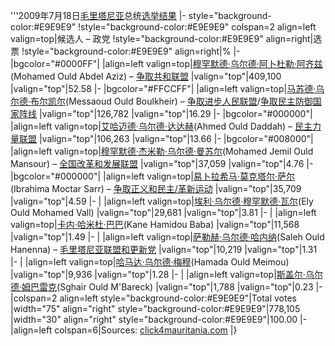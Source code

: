 {{electiontable|2009年毛里塔尼亚总统选举}}'''2009年7月18日[[毛里塔尼亚]]总统[[2009年毛里塔尼亚总统选举|选举结果]]
|- style="background-color:#E9E9E9"
!style="background-color:#E9E9E9" colspan=2 align=left valign=top|候选人 – 政党
!style="background-color:#E9E9E9" align=right|选票
!style="background-color:#E9E9E9" align=right|%
|-
|bgcolor="#0000FF"|
|align=left valign=top|[[穆罕默德·乌尔德·阿卜杜勒·阿齐兹]](Mohamed Ould Abdel Aziz) – [[争取共和联盟 (毛里塔尼亚)|争取共和联盟]]
|valign="top"|409,100
|valign="top"|52.58
|-
|bgcolor="#FFCCFF"|
|align=left valign=top|[[马苏德·乌尔德·布尔凯尔]](Messaoud Ould Boulkheir) – [[争取进步人民联盟]]/[[争取民主防御国家阵线]]
|valign="top"|126,782
|valign="top"|16.29
|-
|bgcolor="#000000"|
|align=left valign=top|[[艾哈迈德·乌尔德·达达赫]](Ahmed Ould Daddah) – [[民主力量联盟]]
|valign="top"|106,263
|valign="top"|13.66
|-
|bgcolor="#008000"|
|align=left valign=top|[[穆罕默德·杰米勒·乌尔德·曼苏尔]](Mohamed Jemil Ould Mansour) – [[全国改革和发展联盟]]
|valign="top"|37,059
|valign="top"|4.76
|-
|bgcolor="#000000"|
|align=left valign=top|[[易卜拉希马·莫克塔尔·萨尔]](Ibrahima Moctar Sarr) – [[争取正义和民主/革新运动]]
|valign="top"|35,709
|valign="top"|4.59
|-
|
|align=left valign=top|[[埃利·乌尔德·穆罕默德·瓦尔]](Ely Ould Mohamed Vall)
|valign="top"|29,681
|valign="top"|3.81
|-
|
|align=left valign=top|[[卡内·哈米杜·巴巴]](Kane Hamidou Baba)
|valign="top"|11,568
|valign="top"|1.49
|-
|
|align=left valign=top|[[萨勒赫·乌尔德·哈内纳]](Saleh Ould Hanenna) – [[毛里塔尼亚联盟和更新党]]
|valign="top"|10,219
|valign="top"|1.31
|-
|
|align=left valign=top|[[哈马达·乌尔德·梅穆]](Hamada Ould Meimou)
|valign="top"|9,936
|valign="top"|1.28
|-
|
|align=left valign=top|[[斯盖尔·乌尔德·姆巴雷克]](Sghair Ould M'Bareck)
|valign="top"|1,788
|valign="top"|0.23
|-
|colspan=2 align=left style="background-color:#E9E9E9"|Total votes
|width="75" align="right" style="background-color:#E9E9E9"|778,105
|width="30" align="right" style="background-color:#E9E9E9"|100.00
|-
|align=left colspan=6|Sources: [http://www.click4mauritania.com/ click4mauritania.com]
|}<noinclude>[[Category:Mauritanian election results templates|{{PAGENAME}}]]</noinclude>